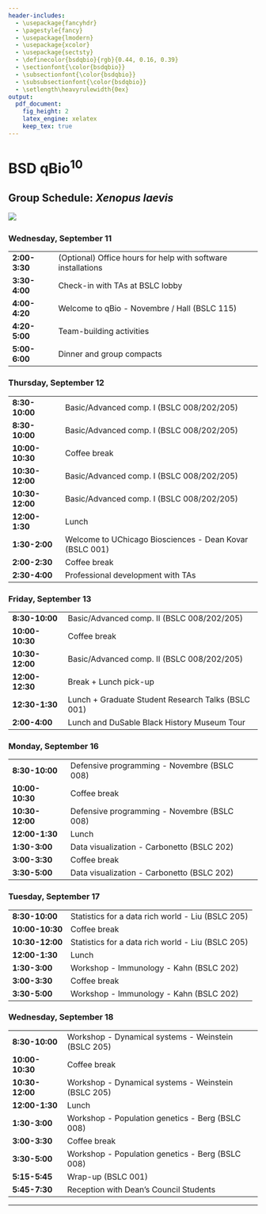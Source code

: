 ```yaml
---
header-includes:
  - \usepackage{fancyhdr}
  - \pagestyle{fancy}
  - \usepackage{lmodern}
  - \usepackage{xcolor}
  - \usepackage{sectsty}
  - \definecolor{bsdqbio}{rgb}{0.44, 0.16, 0.39}
  - \sectionfont{\color{bsdqbio}}
  - \subsectionfont{\color{bsdqbio}}
  - \subsubsectionfont{\color{bsdqbio}}
  - \setlength\heavyrulewidth{0ex}
output:
  pdf_document:
    fig_height: 2
    latex_engine: xelatex
    keep_tex: true
---
```

# BSD qBio$^{10}$ 

## Group Schedule: *Xenopus laevis*
 ![](https://github.com/StefanoAllesina/BSD-QBio5/raw/master/logo_group/Xenopus_laevis.png)     

### Wednesday, September 11 

------------------    --------------------------------------------------------------
**2:00-3:30**         (Optional) Office hours for help with software installations  
**3:30-4:00**         Check-in with TAs at BSLC lobby                               
**4:00-4:20**         Welcome to qBio - Novembre / Hall (BSLC 115)                  
**4:20-5:00**         Team-building activities                                      
**5:00-6:00**         Dinner and group compacts                                     
------------------    --------------------------------------------------------------

### Thursday, September 12 

------------------    --------------------------------------------------------------
**8:30-10:00**        Basic/Advanced comp. I (BSLC 008/202/205)                     
**8:30-10:00**        Basic/Advanced comp. I (BSLC 008/202/205)                     
**10:00-10:30**       Coffee break                                                  
**10:30-12:00**       Basic/Advanced comp. I (BSLC 008/202/205)                     
**10:30-12:00**       Basic/Advanced comp. I (BSLC 008/202/205)                     
**12:00-1:30**        Lunch                                                         
**1:30-2:00**         Welcome to UChicago Biosciences - Dean Kovar (BSLC 001)       
**2:00-2:30**         Coffee break                                                  
**2:30-4:00**         Professional development with TAs                             
------------------    --------------------------------------------------------------

### Friday, September 13 

------------------    --------------------------------------------------------------
**8:30-10:00**        Basic/Advanced comp. II (BSLC 008/202/205)                    
**10:00-10:30**       Coffee break                                                  
**10:30-12:00**       Basic/Advanced comp. II (BSLC 008/202/205)                    
**12:00-12:30**       Break + Lunch pick-up                                         
**12:30-1:30**        Lunch + Graduate Student Research Talks (BSLC 001)            
**2:00-4:00**          Lunch and DuSable Black History Museum Tour                  
------------------    --------------------------------------------------------------

### Monday, September 16 

------------------    --------------------------------------------------------------
**8:30-10:00**        Defensive programming - Novembre (BSLC 008)                   
**10:00-10:30**       Coffee break                                                  
**10:30-12:00**       Defensive programming - Novembre (BSLC 008)                   
**12:00-1:30**        Lunch                                                         
**1:30-3:00**         Data visualization - Carbonetto (BSLC 202)                    
**3:00-3:30**         Coffee break                                                  
**3:30-5:00**         Data visualization - Carbonetto (BSLC 202)                    
------------------    --------------------------------------------------------------

### Tuesday, September 17 

------------------    --------------------------------------------------------------
**8:30-10:00**        Statistics for a data rich world - Liu (BSLC 205)             
**10:00-10:30**       Coffee break                                                  
**10:30-12:00**       Statistics for a data rich world - Liu (BSLC 205)             
**12:00-1:30**        Lunch                                                         
**1:30-3:00**         Workshop - Immunology - Kahn (BSLC 202)                       
**3:00-3:30**         Coffee break                                                  
**3:30-5:00**         Workshop - Immunology - Kahn (BSLC 202)                       
------------------    --------------------------------------------------------------

### Wednesday, September 18 

------------------    --------------------------------------------------------------
**8:30-10:00**        Workshop - Dynamical systems - Weinstein (BSLC 205)           
**10:00-10:30**       Coffee break                                                  
**10:30-12:00**       Workshop - Dynamical systems - Weinstein (BSLC 205)           
**12:00-1:30**        Lunch                                                         
**1:30-3:00**         Workshop - Population genetics - Berg (BSLC 008)              
**3:00-3:30**         Coffee break                                                  
**3:30-5:00**         Workshop - Population genetics - Berg (BSLC 008)              
**5:15-5:45**         Wrap-up (BSLC 001)                                            
**5:45-7:30**         Reception with Dean's Council Students                        
------------------    --------------------------------------------------------------



-------

